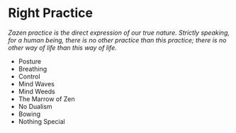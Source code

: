 # Right Practice

_Zazen practice is the direct expression of our true nature. Strictly speaking, for a human being, there is no other practice than this practice; there is no other way of life than this way of life._

- Posture
- Breathing
- Control
- Mind Waves
- Mind Weeds
- The Marrow of Zen
- No Dualism
- Bowing
- Nothing Special

